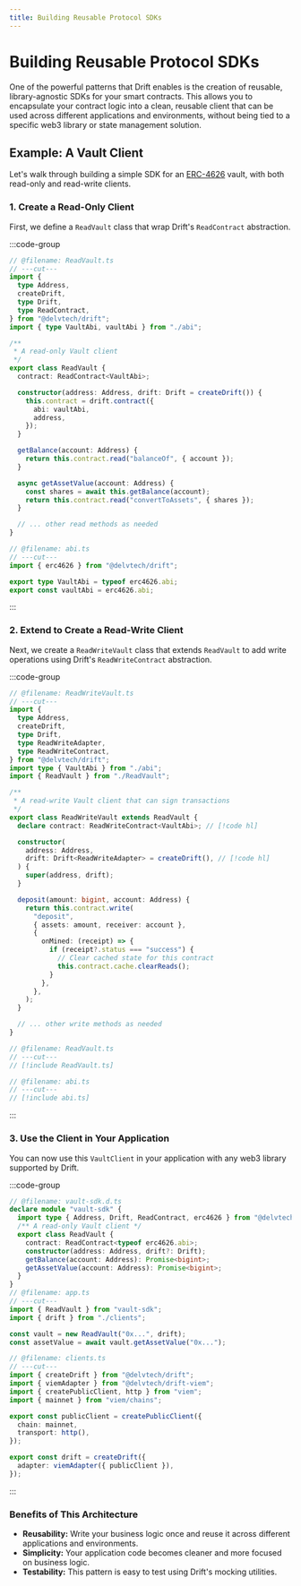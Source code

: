 ```yaml
---
title: Building Reusable Protocol SDKs
---
```


# Building Reusable Protocol SDKs

One of the powerful patterns that Drift enables is the creation of reusable,
library-agnostic SDKs for your smart contracts. This allows you to
encapsulate your contract logic into a clean, reusable client that can be
used across different applications and environments, without being tied to a
specific web3 library or state management solution.

## Example: A Vault Client

Let's walk through building a simple SDK for an
[ERC-4626](https://ethereum.org/en/developers/docs/standards/tokens/erc-4626/)
vault, with both read-only and read-write clients.

### 1. Create a Read-Only Client

First, we define a `ReadVault` class that wrap Drift's `ReadContract`
abstraction.

:::code-group

```ts twoslash [ReadVault.ts] filename="ReadVault.ts"
// @filename: ReadVault.ts
// ---cut---
import {
  type Address,
  createDrift,
  type Drift,
  type ReadContract,
} from "@delvtech/drift";
import { type VaultAbi, vaultAbi } from "./abi";

/**
 * A read-only Vault client
 */
export class ReadVault {
  contract: ReadContract<VaultAbi>;

  constructor(address: Address, drift: Drift = createDrift()) {
    this.contract = drift.contract({
      abi: vaultAbi,
      address,
    });
  }

  getBalance(account: Address) {
    return this.contract.read("balanceOf", { account });
  }

  async getAssetValue(account: Address) {
    const shares = await this.getBalance(account);
    return this.contract.read("convertToAssets", { shares });
  }

  // ... other read methods as needed
}
```

```ts twoslash [abi.ts] filename="abi.ts"
// @filename: abi.ts
// ---cut---
import { erc4626 } from "@delvtech/drift";

export type VaultAbi = typeof erc4626.abi;
export const vaultAbi = erc4626.abi;
```

:::

### 2. Extend to Create a Read-Write Client

Next, we create a `ReadWriteVault` class that extends `ReadVault` to add write
operations using Drift's `ReadWriteContract` abstraction.

:::code-group

```ts twoslash [ReadWriteVault.ts] filename="ReadWriteVault.ts"
// @filename: ReadWriteVault.ts
// ---cut---
import {
  type Address,
  createDrift,
  type Drift,
  type ReadWriteAdapter,
  type ReadWriteContract,
} from "@delvtech/drift";
import type { VaultAbi } from "./abi";
import { ReadVault } from "./ReadVault";

/**
 * A read-write Vault client that can sign transactions
 */
export class ReadWriteVault extends ReadVault {
  declare contract: ReadWriteContract<VaultAbi>; // [!code hl]

  constructor(
    address: Address,
    drift: Drift<ReadWriteAdapter> = createDrift(), // [!code hl]
  ) {
    super(address, drift);
  }

  deposit(amount: bigint, account: Address) {
    return this.contract.write(
      "deposit",
      { assets: amount, receiver: account },
      {
        onMined: (receipt) => {
          if (receipt?.status === "success") {
            // Clear cached state for this contract
            this.contract.cache.clearReads();
          }
        },
      },
    );
  }

  // ... other write methods as needed
}
```

```ts twoslash [ReadVault.ts]
// @filename: ReadVault.ts
// ---cut---
// [!include ReadVault.ts]
```

```ts twoslash [abi.ts]
// @filename: abi.ts
// ---cut---
// [!include abi.ts]
```

:::

### 3. Use the Client in Your Application

You can now use this `VaultClient` in your application with any web3 library
supported by Drift.

:::code-group

```ts twoslash [example.ts]
// @filename: vault-sdk.d.ts
declare module "vault-sdk" {
  import type { Address, Drift, ReadContract, erc4626 } from "@delvtech/drift";
  /** A read-only Vault client */
  export class ReadVault {
    contract: ReadContract<typeof erc4626.abi>;
    constructor(address: Address, drift?: Drift);
    getBalance(account: Address): Promise<bigint>;
    getAssetValue(account: Address): Promise<bigint>;
  }
}
// @filename: app.ts
// ---cut---
import { ReadVault } from "vault-sdk";
import { drift } from "./clients";

const vault = new ReadVault("0x...", drift);
const assetValue = await vault.getAssetValue("0x...");
```

```ts twoslash [clients.ts] filename="clients.ts"
// @filename: clients.ts
// ---cut---
import { createDrift } from "@delvtech/drift";
import { viemAdapter } from "@delvtech/drift-viem";
import { createPublicClient, http } from "viem";
import { mainnet } from "viem/chains";

export const publicClient = createPublicClient({
  chain: mainnet,
  transport: http(),
});

export const drift = createDrift({
  adapter: viemAdapter({ publicClient }),
});
```

:::

### Benefits of This Architecture

- **Reusability:** Write your business logic once and reuse it across
  different applications and environments.
- **Simplicity:** Your application code becomes cleaner and more focused on
  business logic.
- **Testability:** This pattern is easy to test using Drift's mocking
  utilities.
